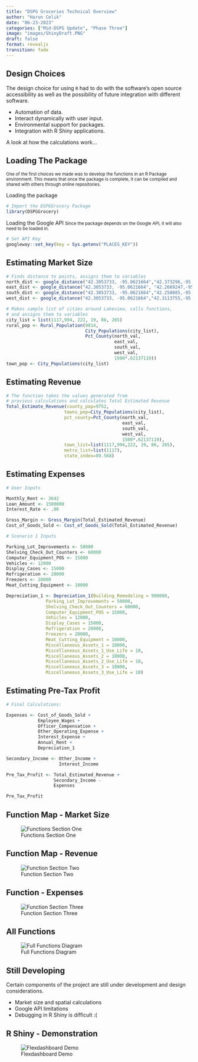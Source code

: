 ```yaml
---
title: "DSPG Groceries Technical Overview"
author: "Harun Celik"
date: "06-23-2023"
categories: ["Mid-DSPG Update", "Phase Three"]
image: "images/ShinyDraft.PNG"
draft: false
format: revealjs
transition: fade
---
```


## Design Choices

The design choice for using `R` had to do with the software's open source accessibility as well as the possibility of future integration with different software. 

::: incremental
- Automation of data.
- Interact dynamically with user input.
- Environmental support for packages.
- Integration with R Shiny applications.


A look at how the calculations work...
:::

## Loading The Package

<small> One of the first choices we made was to develop the functions in an R Package environment.
This means that once the package is complete, it can be compiled and shared with others through
online repositories.</small>

Loading the package

``` r
# Import the DSPGGrocery Package
library(DSPGGrocery)
```

Loading the Google API
<small> Since the package depends on the Google API, it will also need to be loaded in.</small>

``` r
# Set API Key
googleway::set_key(key = Sys.getenv("PLACES_KEY"))
```

## Estimating Market Size

``` r{code-line-numbers="|2|9|10-16"}
# Finds distance to points, assigns them to variables
north_dist <- google_distance("42.3053733, -95.0621664","42.373296,-95.1508718")
east_dist <- google_distance("42.3053733, -95.0621664", "42.2669247,-95.0038576")
south_dist <- google_distance("42.3053733, -95.0621664","42.258085,-95.223378")
west_dist <- google_distance("42.3053733, -95.0621664","42.3113755,-95.6832781")

# Makes sample list of cities around Lakeview, calls functions, 
# and assigns them to variables
city_list = list(1117,994, 222, 19, 86, 265)
rural_pop <- Rural_Population(9814, 
                              City_Populations(city_list),
                              Pct_County(north_val,
                                         east_val,
                                         south_val,
                                         west_val, 
                                         1500*.62137119))
town_pop <- City_Populations(city_list)
```

## Estimating Revenue

``` r
# The function takes the values generated from 
# previous calculations and calculates Total Estimated Revenue
Total_Estimate_Revenue(county_pop=9752,
                      towns_pop=City_Populations(city_list),
                      pct_county=Pct_County(north_val,
                                            east_val,
                                            south_val,
                                            west_val, 
                                            1500*.62137119),
                      town_list=list(1117,994,222, 19, 86, 265),
                      metro_list=list(1117),
                      state_index=89.568)

```

## Estimating Expenses

```r{code-line-numbers="|3-5|10|12-14|21-23|30|"}
# User Inputs

Monthly_Rent <- 3642
Loan_Amount <- 1500000
Interest_Rate <- .06

Gross_Margin <- Gross_Margin(Total_Estimated_Revenue)
Cost_of_Goods_Sold <- Cost_of_Goods_Sold(Total_Estimated_Revenue)

# Scenario 1 Inputs

Parking_Lot_Improvements <- 50000
Shelving_Check_Out_Counters <- 60000
Computer_Equipment_POS <- 15000
Vehicles <- 12000
Display_Cases <- 15000
Refrigeration <- 20000
Freezers <- 20000
Meat_Cutting_Equipment <- 10000

Depreciation_1 <- Depreciation_1(Building_Remodeling = 900000,
               Parking_Lot_Improvements = 50000,
               Shelving_Check_Out_Counters = 60000,
               Computer_Equipment_POS = 15000,
               Vehicles = 12000,
               Display_Cases = 15000,
               Refrigeration = 20000,
               Freezers = 20000,
               Meat_Cutting_Equipment = 10000,
               Miscellaneous_Assets_1 = 10000,
               Miscellaneous_Assets_1_Use_Life = 10,
               Miscellaneous_Assets_2 = 10000,
               Miscellaneous_Assets_2_Use_Life = 10,
               Miscellaneous_Assets_3 = 10000,
               Miscellaneous_Assets_3_Use_Life = 10)
```

## Estimating Pre-Tax Profit

```r{code-line-numbers="|3-9|11-12|14-16|18|"}
# Final Calculations:

Expenses <- Cost_of_Goods_Sold + 
            Employee_Wages + 
            Officer_Compensation + 
            Other_Operating_Expense + 
            Interest_Expense + 
            Annual_Rent + 
            Depreciation_1 

Secondary_Income <- Other_Income + 
                    Interest_Income

Pre_Tax_Profit <- Total_Estimated_Revenue + 
                  Secondary_Income - 
                  Expenses

Pre_Tax_Profit
```

## Function Map - Market Size

![Functions Section One](images/MiroOne.PNG)

## Function Map - Revenue

![Function Section Two](images/MiroTwo.PNG)

## Function - Expenses

![Function Section Three](images/MiroThree.PNG)

## All Functions

![Full Functions Diagram](images/MiroAll.PNG)

## Still Developing

Certain components of the project are still under development and design considerations.

::: incremental
- Market size and spatial calculations
- Google API limitations
- Debugging in R Shiny is difficult :(
:::

## R Shiny - Demonstration

![Flexdashboard Demo](images/flexboarddemo.PNG)
